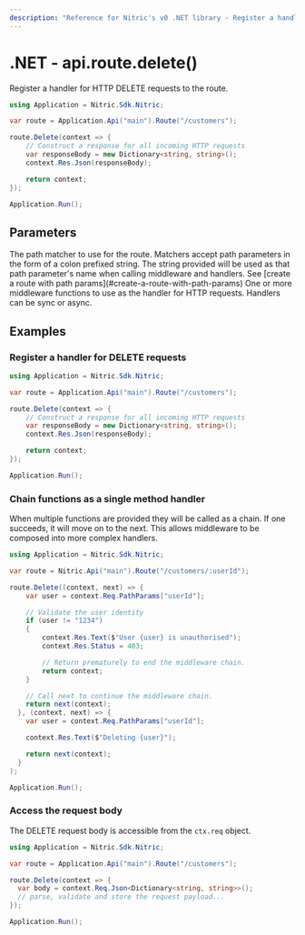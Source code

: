 ```yaml
---
description: "Reference for Nitric's v0 .NET library - Register a handler for HTTP DELETE requests to the route."
---
```


# .NET - api.route.delete()

Register a handler for HTTP DELETE requests to the route.

```csharp
using Application = Nitric.Sdk.Nitric;

var route = Application.Api("main").Route("/customers");

route.Delete(context => {
    // Construct a response for all incoming HTTP requests
    var responseBody = new Dictionary<string, string>();
    context.Res.Json(responseBody);

    return context;
});

Application.Run();
```

## Parameters

<Properties>
  <Property name="match" type="string" required>
    The path matcher to use for the route. Matchers accept path parameters in
    the form of a colon prefixed string. The string provided will be used as
    that path parameter's name when calling middleware and handlers. See [create
    a route with path params](#create-a-route-with-path-params)
  </Property>
  <Property
    name="...middleware"
    type="Middleware&lt;HttpContext&gt; or Func&lt;HttpContext, HttpContext&gt;"
    required
  >
    One or more middleware functions to use as the handler for HTTP requests.
    Handlers can be sync or async.
  </Property>
</Properties>

## Examples

### Register a handler for DELETE requests

```csharp
using Application = Nitric.Sdk.Nitric;

var route = Application.Api("main").Route("/customers");

route.Delete(context => {
    // Construct a response for all incoming HTTP requests
    var responseBody = new Dictionary<string, string>();
    context.Res.Json(responseBody);

    return context;
});

Application.Run();
```

### Chain functions as a single method handler

When multiple functions are provided they will be called as a chain. If one succeeds, it will move on to the next. This allows middleware to be composed into more complex handlers.

```csharp
using Application = Nitric.Sdk.Nitric;

var route = Nitric.Api("main").Route("/customers/:userId");

route.Delete((context, next) => {
    var user = context.Req.PathParams["userId"];

    // Validate the user identity
    if (user != "1234")
    {
        context.Res.Text($"User {user} is unauthorised");
        context.Res.Status = 403;

        // Return prematurely to end the middleware chain.
        return context;
    }

    // Call next to continue the middleware chain.
    return next(context);
  }, (context, next) => {
    var user = context.Req.PathParams["userId"];

    context.Res.Text($"Deleting {user}");

    return next(context);
  }
);

Application.Run();
```

### Access the request body

The DELETE request body is accessible from the `ctx.req` object.

```csharp
using Application = Nitric.Sdk.Nitric;

var route = Application.Api("main").Route("/customers");

route.Delete(context => {
  var body = context.Req.Json<Dictionary<string, string>>();
  // parse, validate and store the request payload...
});

Application.Run();
```
